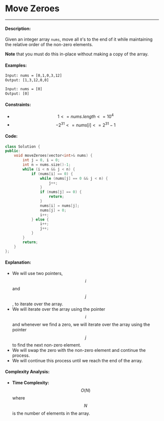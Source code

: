 # Move Zeroes

-----

#### Description: 

Given an integer array ```nums```, move all ```0```'s to the end of it while maintaining the relative order of the non-zero elements.

**Note** that you must do this in-place without making a copy of the array.

#### Examples:

```txt
Input: nums = [0,1,0,3,12]
Output: [1,3,12,0,0]
```

```txt
Input: nums = [0]
Output: [0]
```

#### Constraints: 

- $$1 <= nums.length <= 10^4$$
- $$-2^{31} <= nums[i] <= 2^{31} - 1$$

#### Code: 

```cpp
class Solution {
public:
    void moveZeroes(vector<int>& nums) {
        int j = 0, i = 0;
        int n = nums.size()-1;
        while (i < n && j < n) {
            if (nums[i] == 0) {
                while (nums[j] == 0 && j < n) {
                    j++;
                }
                if (nums[j] == 0) {
                    return;
                }
                nums[i] = nums[j];
                nums[j] = 0;
                i++;
            } else {
                i++;
                j++;
            }
        }
        return;
    }
};
```

#### Explanation:

- We will use two pointers, $$i$$ and $$j$$, to iterate over the array.
- We will iterate over the array using the pointer $$i$$ and whenever we find a zero, we will iterate over the array using the pointer $$j$$ to find the next non-zero element.
- We will swap the zero with the non-zero element and continue the process.
- We will continue this process until we reach the end of the array.

#### Complexity Analysis:

- **Time Complexity:** $$O(N)$$ where $$N$$ is the number of elements in the array.